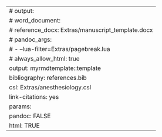 ---
# output:
#  word_document:
#     reference_docx: Extras/manuscript_template.docx
#     pandoc_args:
#       - --lua-filter=Extras/pagebreak.lua
# always_allow_html: true
output: myrmdtemplate::template
bibliography: references.bib
csl: Extras/anesthesiology.csl
link-citations: yes
params:
  pandoc: FALSE
  html: TRUE
---